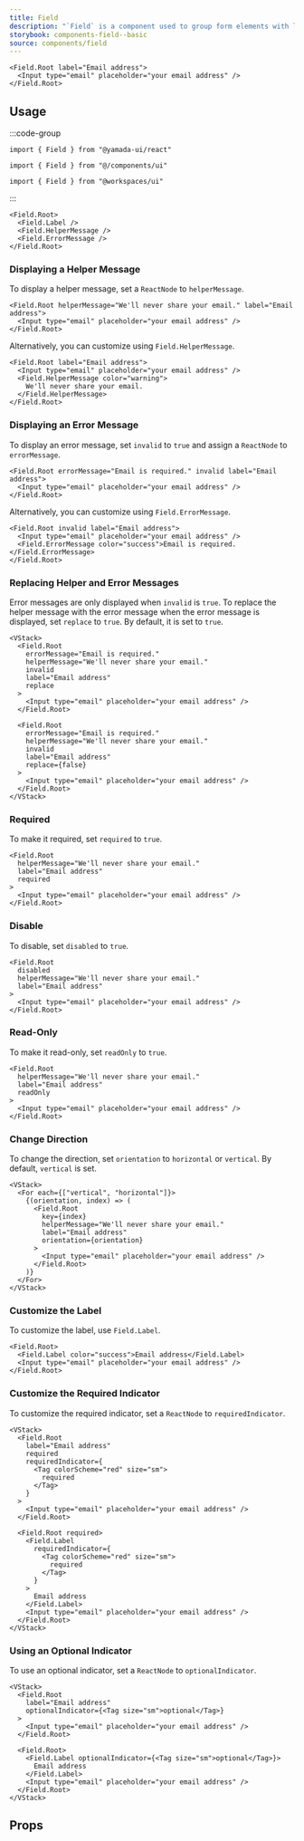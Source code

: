 ```yaml
---
title: Field
description: "`Field` is a component used to group form elements with label, helper message, error message, etc."
storybook: components-field--basic
source: components/field
---
```


```tsx preview
<Field.Root label="Email address">
  <Input type="email" placeholder="your email address" />
</Field.Root>
```

## Usage

:::code-group

```tsx [package]
import { Field } from "@yamada-ui/react"
```

```tsx [alias]
import { Field } from "@/components/ui"
```

```tsx [monorepo]
import { Field } from "@workspaces/ui"
```

:::

```tsx
<Field.Root>
  <Field.Label />
  <Field.HelperMessage />
  <Field.ErrorMessage />
</Field.Root>
```

### Displaying a Helper Message

To display a helper message, set a `ReactNode` to `helperMessage`.

```tsx preview
<Field.Root helperMessage="We'll never share your email." label="Email address">
  <Input type="email" placeholder="your email address" />
</Field.Root>
```

Alternatively, you can customize using `Field.HelperMessage`.

```tsx preview
<Field.Root label="Email address">
  <Input type="email" placeholder="your email address" />
  <Field.HelperMessage color="warning">
    We'll never share your email.
  </Field.HelperMessage>
</Field.Root>
```

### Displaying an Error Message

To display an error message, set `invalid` to `true` and assign a `ReactNode` to `errorMessage`.

```tsx preview
<Field.Root errorMessage="Email is required." invalid label="Email address">
  <Input type="email" placeholder="your email address" />
</Field.Root>
```

Alternatively, you can customize using `Field.ErrorMessage`.

```tsx preview
<Field.Root invalid label="Email address">
  <Input type="email" placeholder="your email address" />
  <Field.ErrorMessage color="success">Email is required.</Field.ErrorMessage>
</Field.Root>
```

### Replacing Helper and Error Messages

Error messages are only displayed when `invalid` is `true`. To replace the helper message with the error message when the error message is displayed, set `replace` to `true`.
By default, it is set to `true`.

```tsx preview
<VStack>
  <Field.Root
    errorMessage="Email is required."
    helperMessage="We'll never share your email."
    invalid
    label="Email address"
    replace
  >
    <Input type="email" placeholder="your email address" />
  </Field.Root>

  <Field.Root
    errorMessage="Email is required."
    helperMessage="We'll never share your email."
    invalid
    label="Email address"
    replace={false}
  >
    <Input type="email" placeholder="your email address" />
  </Field.Root>
</VStack>
```

### Required

To make it required, set `required` to `true`.

```tsx preview
<Field.Root
  helperMessage="We'll never share your email."
  label="Email address"
  required
>
  <Input type="email" placeholder="your email address" />
</Field.Root>
```

### Disable

To disable, set `disabled` to `true`.

```tsx preview
<Field.Root
  disabled
  helperMessage="We'll never share your email."
  label="Email address"
>
  <Input type="email" placeholder="your email address" />
</Field.Root>
```

### Read-Only

To make it read-only, set `readOnly` to `true`.

```tsx preview
<Field.Root
  helperMessage="We'll never share your email."
  label="Email address"
  readOnly
>
  <Input type="email" placeholder="your email address" />
</Field.Root>
```

### Change Direction

To change the direction, set `orientation` to `horizontal` or `vertical`. By default, `vertical` is set.

```tsx preview
<VStack>
  <For each={["vertical", "horizontal"]}>
    {(orientation, index) => (
      <Field.Root
        key={index}
        helperMessage="We'll never share your email."
        label="Email address"
        orientation={orientation}
      >
        <Input type="email" placeholder="your email address" />
      </Field.Root>
    )}
  </For>
</VStack>
```

### Customize the Label

To customize the label, use `Field.Label`.

```tsx preview
<Field.Root>
  <Field.Label color="success">Email address</Field.Label>
  <Input type="email" placeholder="your email address" />
</Field.Root>
```

### Customize the Required Indicator

To customize the required indicator, set a `ReactNode` to `requiredIndicator`.

```tsx preview
<VStack>
  <Field.Root
    label="Email address"
    required
    requiredIndicator={
      <Tag colorScheme="red" size="sm">
        required
      </Tag>
    }
  >
    <Input type="email" placeholder="your email address" />
  </Field.Root>

  <Field.Root required>
    <Field.Label
      requiredIndicator={
        <Tag colorScheme="red" size="sm">
          required
        </Tag>
      }
    >
      Email address
    </Field.Label>
    <Input type="email" placeholder="your email address" />
  </Field.Root>
</VStack>
```

### Using an Optional Indicator

To use an optional indicator, set a `ReactNode` to `optionalIndicator`.

```tsx preview
<VStack>
  <Field.Root
    label="Email address"
    optionalIndicator={<Tag size="sm">optional</Tag>}
  >
    <Input type="email" placeholder="your email address" />
  </Field.Root>

  <Field.Root>
    <Field.Label optionalIndicator={<Tag size="sm">optional</Tag>}>
      Email address
    </Field.Label>
    <Input type="email" placeholder="your email address" />
  </Field.Root>
</VStack>
```

## Props

<PropsTable name="field" />

